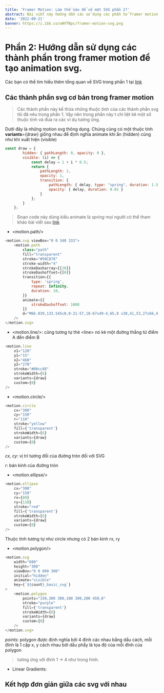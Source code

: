 ```yaml
---
title: 'Framer Motion: Làm thế nào để vẽ một SVG phần 2?'
abstract: Bài viết này hướng dẫn các sử dụng các phần tử framer motion để tạo một animation với SVG.
date: '2022-09-21'
banner: https://i.ibb.co/wNVTNpc/framer-motion-svg.png
---
```


# Phần 2: Hướng dẫn sử dụng các thành phần trong framer motion để tạo animation svg.

Các bạn có thể tìm hiểu thêm tổng quan về SVG trong phần 1 tại [link](/articles/framer-motion-with-svg/)

## Các thành phần svg cơ bản trong framer motion

> Các thành phần này kế thừa những thuộc tính của các thành phần svg tôi đã nêu trong phần 1. Vậy nên trong phần này t chỉ liệt kê một số thuộc tính
và đưa ra các ví dụ tương ứng.

Dưới đây là những motion svg thông dụng. Chúng cùng có một thuộc tính **variants**=\{draw\} giống nhau để định nghĩa animate khi ẩn (hidden) cũng như khi xuất hiện (visible)

```js
const draw = {
        hidden: { pathLength: 0, opacity: 0 },
        visible: (i) => {
            const delay = 1 + i * 0.5;
            return {
                pathLength: 1,
                opacity: 1,
                transition: {
                    pathLength: { delay, type: "spring", duration: 1.5, bounce: 0 },
                    opacity: { delay, duration: 0.01 }
                }
            };
        }
    };
```

> Đoạn code này dùng kiểu animate là *spring* mọi người có thể tham khảo bài viết sau [link](/articles/spring-from-math-to-animation/)

- \<motion.path/\>

```js
<motion.svg viewBox="0 0 340 333">
    <motion.path
        class="path"
        fill="transparent"
        stroke="#50C878"
        stroke-width="4"
        strokeDasharray={[20]}
        strokeDashoffset={[0]}
        transition={{
            type: 'spring',
            repeat: Infinity,
            duration: 10,
        }}
        animate={{
            strokeDashoffset: 1000
        }}
        d="M66.039,133.545c0,0-21-57,18-67s49-4,65,8 s30,41,53,27s66,4,58,32s-5,44,18,57s22,46,0,45s-54-40-68-16s-40,88-83,48s11-61-11-80s-79-7-70-41 C46.039,146.545,53.039,128.545,66.039,133.545z"
    />
</motion.svg>
```

<MotionSvgBasic type="path"/>

- \<motion.line/\>: cũng tương tự thẻ \<line\> nó kẻ một đường thẳng từ điểm A đến điểm B

```js
<motion.line
    x1="120"
    y1="15"
    x2="460"
    y2="270"
    stroke="#00cc88"
    strokeWidth={6}
    variants={draw}
    custom={0}
/>
```

<MotionSvgBasic type="line"/>

- \<motion.circle/\>

```js
<motion.circle
    cx="300"
    cy="150"
    r="110"
    stroke="yellow"
    fill={'transparent'}
    strokeWidth={6}
    variants={draw}
    custom={0}
/>
```

*cx, cy*: vị trí tương đối của đường tròn đối với SVG

*r*: bán kính của đường tròn 

<MotionSvgBasic type="circle"/>

- \<motion.ellipse/\>

```js
<motion.ellipse 
    cx="300"
    cy="150"
    rx={80}
    ry={110}
    stroke="red"
    fill={'transparent'}
    strokeWidth={6}
    variants={draw}
    custom={0}
/>
```

Thuộc tính tương tự như circle nhưng có 2 bán kinh rx, ry

<MotionSvgBasic type="ellipse"/>

- \<motion.polygon/\>

```js
<motion.svg
    width="600"
    height="300"
    viewBox="0 0 600 300"
    initial="hidden"
    animate="visible"
    key={`${count}_basic_svg`}
>
    <motion.polygon 
        points="150,300 300,100 300,200 450,0"
        stroke="purple"
        fill={'transparent'}
        strokeWidth={6}
        variants={draw}
        custom={0}
    />
</motion.svg>
```

*points*: polygon được định nghĩa bởi 4 đỉnh các nhau bằng dấu cách, mỗi đỉnh là 1 cặp x, y cách nhau bởi dấu phẩy là tọa độ của mỗi đỉnh của polygon
> tương ứng với đỉnh 1 -> 4 như trong hình.

<MotionSvgBasic type="polygon"/>

<SpaceMdx />

- Linear Gradients: 
## Kết hợp đơn giản giữa các svg với nhau 

<SvgMultiPartOfCircel />

<TobeContinued />